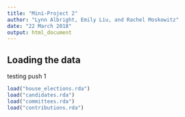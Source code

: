 ```yaml
---
title: "Mini-Project 2"
author: "Lynn Albright, Emily Liu, and Rachel Moskowitz"
date: "22 March 2018"
output: html_document
---
```



## Loading the data

testing push 1

```r
load("house_elections.rda")
load("candidates.rda")
load("committees.rda")
load("contributions.rda")
```
